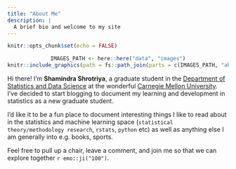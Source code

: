 ```yaml
---
title: "About Me"
description: |
  A brief bio and welcome to my site
---
```


```r
knitr::opts_chunk$set(echo = FALSE)
```

<center>
```r
IMAGES_PATH <- here::here("data", "images")
knitr::include_graphics(path = fs::path_join(parts = c(IMAGES_PATH, "about-profile.png")))
```
</center>

Hi there! I’m **Shamindra Shrotriya**, a graduate student in the [Department of Statistics and Data Science](http://www.stat.cmu.edu/) at the
wonderful [Carnegie Mellon University](https://www.cmu.edu/). I’ve decided to start 
blogging to document my learning and development in statistics as a new 
graduate student.

I’d like it to be a fun place to document interesting things I like to 
read about in the statistics and machine learning space (`statistical theory/methodology research`, `rstats`, `python` etc) as well as anything else I am generally into e.g. books, sports.

Feel free to pull up a chair, leave a comment, and join me 
so that we can explore together `r emo::ji("100")`.

<!-- Add icon library -->
<link rel="stylesheet" href="https://cdnjs.cloudflare.com/ajax/libs/font-awesome/4.7.0/css/font-awesome.min.css">

<!-- Add font awesome icons -->
<p style="text-align: center;">
    <a href="https://twitter.com/shamindraas" class="fa fa-twitter" style="font-size:36px;"></a>
    <a href="https://www.linkedin.com/in/shamindras/" class="fa fa-linkedin" style="font-size:46px;"></a>
    <a href="https://github.com/shamindras" class="fa fa-github"  style="font-size:36px;"></a>
</p>